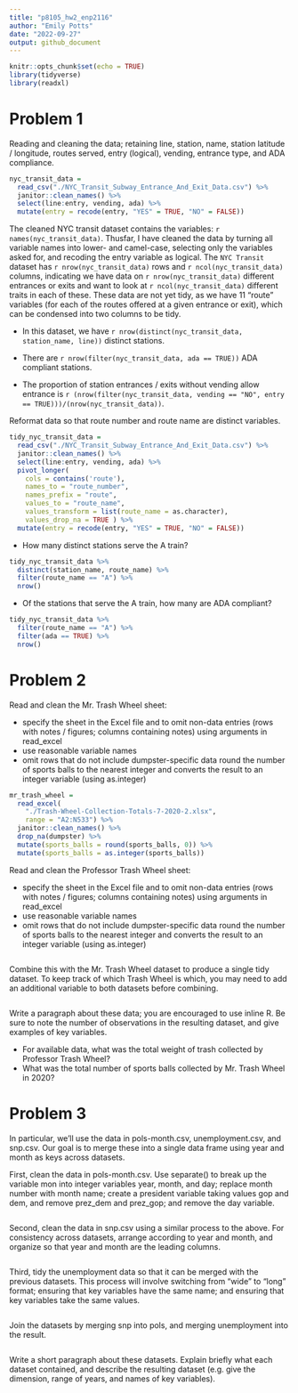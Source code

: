 ```yaml
---
title: "p8105_hw2_enp2116"
author: "Emily Potts"
date: "2022-09-27"
output: github_document
---
```


```r
knitr::opts_chunk$set(echo = TRUE)
library(tidyverse)
library(readxl)
```

# Problem 1

Reading and cleaning the data; retaining line, station, name, station latitude / longitude, routes served, entry (logical), vending, entrance type, and ADA compliance. 
```r
nyc_transit_data =
  read_csv("./NYC_Transit_Subway_Entrance_And_Exit_Data.csv") %>%
  janitor::clean_names() %>%
  select(line:entry, vending, ada) %>%
  mutate(entry = recode(entry, "YES" = TRUE, "NO" = FALSE))
```

The cleaned NYC transit dataset contains the variables: `r names(nyc_transit_data)`. Thusfar, I have cleaned the data by turning all variable names into lower- and camel-case, selecting only the variables asked for, and recoding the entry variable as logical. The `NYC Transit` dataset has `r nrow(nyc_transit_data)` rows and `r ncol(nyc_transit_data)` columns, indicating we have data on  `r nrow(nyc_transit_data)` different entrances or exits and want to look at `r ncol(nyc_transit_data)` different traits in each of these. These data are not yet tidy, as we have 11 "route" variables (for each of the routes offered at a given entrance or exit), which can be condensed into two columns to be tidy.

* In this dataset, we have `r nrow(distinct(nyc_transit_data, station_name, line))` distinct stations.

* There are `r nrow(filter(nyc_transit_data, ada == TRUE))` ADA compliant stations.

* The proportion of station entrances / exits without vending allow entrance is `r (nrow(filter(nyc_transit_data, vending == "NO", entry == TRUE)))/(nrow(nyc_transit_data))`.


Reformat data so that route number and route name are distinct variables. 
```r
tidy_nyc_transit_data =
  read_csv("./NYC_Transit_Subway_Entrance_And_Exit_Data.csv") %>%
  janitor::clean_names() %>%
  select(line:entry, vending, ada) %>%
  pivot_longer(
    cols = contains('route'),
    names_to = "route_number",
    names_prefix = "route",
    values_to = "route_name",
    values_transform = list(route_name = as.character),
    values_drop_na = TRUE ) %>%
  mutate(entry = recode(entry, "YES" = TRUE, "NO" = FALSE))
```

* How many distinct stations serve the A train?
```r
tidy_nyc_transit_data %>%
  distinct(station_name, route_name) %>%
  filter(route_name == "A") %>%
  nrow()
```

* Of the stations that serve the A train, how many are ADA compliant?
```r
tidy_nyc_transit_data %>%
  filter(route_name == "A") %>%
  filter(ada == TRUE) %>%
  nrow()
```


# Problem 2

Read and clean the Mr. Trash Wheel sheet:

* specify the sheet in the Excel file and to omit non-data entries (rows with notes / figures; columns containing notes) using arguments in read_excel
* use reasonable variable names
* omit rows that do not include dumpster-specific data
round the number of sports balls to the nearest integer and converts the result to an integer variable (using as.integer)
```r
mr_trash_wheel =
  read_excel(
    "./Trash-Wheel-Collection-Totals-7-2020-2.xlsx",
    range = "A2:N533") %>%
  janitor::clean_names() %>% 
  drop_na(dumpster) %>% 
  mutate(sports_balls = round(sports_balls, 0)) %>% 
  mutate(sports_balls = as.integer(sports_balls))
```

Read and clean the Professor Trash Wheel sheet:

* specify the sheet in the Excel file and to omit non-data entries (rows with notes / figures; columns containing notes) using arguments in read_excel
* use reasonable variable names
* omit rows that do not include dumpster-specific data
round the number of sports balls to the nearest integer and converts the result to an integer variable (using as.integer)
```r
```

Combine this with the Mr. Trash Wheel dataset to produce a single tidy dataset. To keep track of which Trash Wheel is which, you may need to add an additional variable to both datasets before combining.
```r
```

Write a paragraph about these data; you are encouraged to use inline R. Be sure to note the number of observations in the resulting dataset, and give examples of key variables. 

* For available data, what was the total weight of trash collected by Professor Trash Wheel? 
* What was the total number of sports balls collected by Mr. Trash Wheel in 2020?



# Problem 3
In particular, we’ll use the data in pols-month.csv, unemployment.csv, and snp.csv. Our goal is to merge these into a single data frame using year and month as keys across datasets.

First, clean the data in pols-month.csv. Use separate() to break up the variable mon into integer variables year, month, and day; replace month number with month name; create a president variable taking values gop and dem, and remove prez_dem and prez_gop; and remove the day variable.
```r
```

Second, clean the data in snp.csv using a similar process to the above. For consistency across datasets, arrange according to year and month, and organize so that year and month are the leading columns.
```r
```

Third, tidy the unemployment data so that it can be merged with the previous datasets. This process will involve switching from “wide” to “long” format; ensuring that key variables have the same name; and ensuring that key variables take the same values.
```r
```


Join the datasets by merging snp into pols, and merging unemployment into the result.
```r
```

Write a short paragraph about these datasets. Explain briefly what each dataset contained, and describe the resulting dataset (e.g. give the dimension, range of years, and names of key variables).